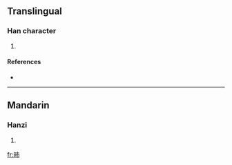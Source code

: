 ==Translingual==

===Han character===
{{Han char|rn=72|rad=日|as=04|sn=8|four=|canj=日十月 (AJB)}}

# {{defn|Han|sort=日04}}

====References====
* {{Han ref|kx=0490.320|dkj=13782|dj=0851.310|hdz=21489.010|uh=6601|ud=26113}}

----

==Mandarin==

===Hanzi===
{{cmn-hanzi|pin=[[bèi]] ([[bei4]])|wg=pei<sup>4</sup>}}

# {{defn|Mandarin}}

[[fr:昁]]